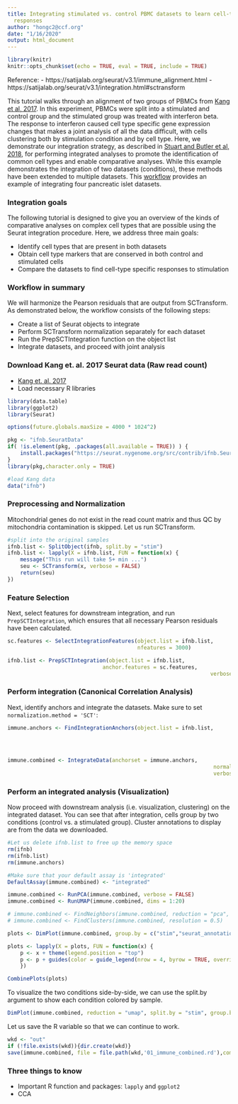 ```yaml
---
title: Integrating stimulated vs. control PBMC datasets to learn cell-type specific
  responses
author: "hongc2@ccf.org"
date: "1/16/2020"
output: html_document
---
```


```r
library(knitr)
knitr::opts_chunk$set(echo = TRUE, eval = TRUE, include = TRUE)
```
Reference: 
- https://satijalab.org/seurat/v3.1/immune_alignment.html
- https://satijalab.org/seurat/v3.1/integration.html#sctransform

This tutorial walks through an alignment of two groups of PBMCs from [Kang et al, 2017](https://www.nature.com/articles/nbt.4042). In this experiment, PBMCs were split into a stimulated and control group and the stimulated group was treated with interferon beta. The response to interferon caused cell type specific gene expression changes that makes a joint analysis of all the data difficult, with cells clustering both by stimulation condition and by cell type. Here, we demonstrate our integration strategy, as described in [Stuart and Butler et al, 2018](https://www.biorxiv.org/content/early/2018/11/02/460147), for performing integrated analyses to promote the identification of common cell types and enable comparative analyses. While this example demonstrates the integration of two datasets (conditions), these methods have been extended to multiple datasets. This [workflow](https://satijalab.org/seurat/pancreas_integration_label_transfer.html) provides an example of integrating four pancreatic islet datasets.

### Integration goals
The following tutorial is designed to give you an overview of the kinds of comparative analyses on complex cell types that are possible using the Seurat integration procedure. Here, we address three main goals:

- Identify cell types that are present in both datasets
- Obtain cell type markers that are conserved in both control and stimulated cells
- Compare the datasets to find cell-type specific responses to stimulation

### Workflow in summary
We will harmonize the Pearson residuals that are output from SCTransform. As demonstrated below, the workflow consists of the following steps:

- Create a list of Seurat objects to integrate
- Perform SCTransform normalization separately for each dataset
- Run the PrepSCTIntegration function on the object list
- Integrate datasets, and proceed with joint analysis

### Download Kang et. al. 2017 Seurat data (Raw read count)
- [Kang et. al. 2017](https://www.nature.com/articles/nbt.4042)
- Load necessary R libraries

```r
library(data.table)
library(ggplot2)
library(Seurat)

options(future.globals.maxSize = 4000 * 1024^2)

pkg <- "ifnb.SeuratData"
if( !is.element(pkg, .packages(all.available = TRUE)) ) {
	install.packages("https://seurat.nygenome.org/src/contrib/ifnb.SeuratData_3.0.0.tar.gz", repos = NULL, type = "source")
}
library(pkg,character.only = TRUE)

#load Kang data
data("ifnb")
```

### Preprocessing and Normalization
Mitochondrial genes do not exist in the read count matrix and thus QC by mitochondria contamination is skipped. Let us run SCTransform.

```r
#split into the original samples
ifnb.list <- SplitObject(ifnb, split.by = "stim")
ifnb.list <- lapply(X = ifnb.list, FUN = function(x) {
	message("This run will take 5+ min ...")
	seu <- SCTransform(x, verbose = FALSE)
	return(seu)
})
```

### Feature Selection
Next, select features for downstream integration, and run `PrepSCTIntegration`, which ensures that all necessary Pearson residuals have been calculated.

```r
sc.features <- SelectIntegrationFeatures(object.list = ifnb.list,
                                         nfeatures = 3000)

ifnb.list <- PrepSCTIntegration(object.list = ifnb.list,
                              anchor.features = sc.features,
																verbose=FALSE)
```

### Perform integration (Canonical Correlation Analysis)
Next, identify anchors and integrate the datasets. Make sure to set `normalization.method = 'SCT'`:

```r
immune.anchors <- FindIntegrationAnchors(object.list = ifnb.list,
																				 normalization.method = "SCT",
																				 anchor.features = sc.features,
																				 verbose=FALSE)

immune.combined <- IntegrateData(anchorset = immune.anchors,
																 normalization.method = "SCT",
																 verbose=FALSE)
```

### Perform an integrated analysis (Visualization)
Now proceed with downstream analysis (i.e. visualization, clustering) on the integrated dataset. You can see that after integration, cells group by two conditions (control vs. a stimulated group). Cluster annotations to display are from the data we downloaded.

```r
#Let us delete ifnb.list to free up the memory space
rm(ifnb)
rm(ifnb.list)
rm(immune.anchors)

#Make sure that your default assay is 'integrated'
DefaultAssay(immune.combined) <- "integrated"

immune.combined <- RunPCA(immune.combined, verbose = FALSE)
immune.combined <- RunUMAP(immune.combined, dims = 1:20)

# immune.combined <- FindNeighbors(immune.combined, reduction = "pca", dims = 1:20)
# immune.combined <- FindClusters(immune.combined, resolution = 0.5)

plots <- DimPlot(immune.combined, group.by = c("stim","seurat_annotations"), combine = FALSE)

plots <- lapply(X = plots, FUN = function(x) {
	p <- x + theme(legend.position = "top") 
	p <- p + guides(color = guide_legend(nrow = 4, byrow = TRUE, override.aes = list(size = 2.5)))
	})

CombinePlots(plots)
```

To visualize the two conditions side-by-side, we can use the split.by argument to show each condition colored by sample.

```r

DimPlot(immune.combined, reduction = "umap", split.by = "stim", group.by = "seurat_annotations", label = TRUE) + NoLegend()

```

Let us save the R variable so that we can continue to work.
```r
wkd <- "out"
if (!file.exists(wkd)){dir.create(wkd)}
save(immune.combined, file = file.path(wkd,'01_immune_combined.rd'),compress = TRUE)
```

### Three things to know
- Important R function and packages: `lapply` and `ggplot2`
- CCA

